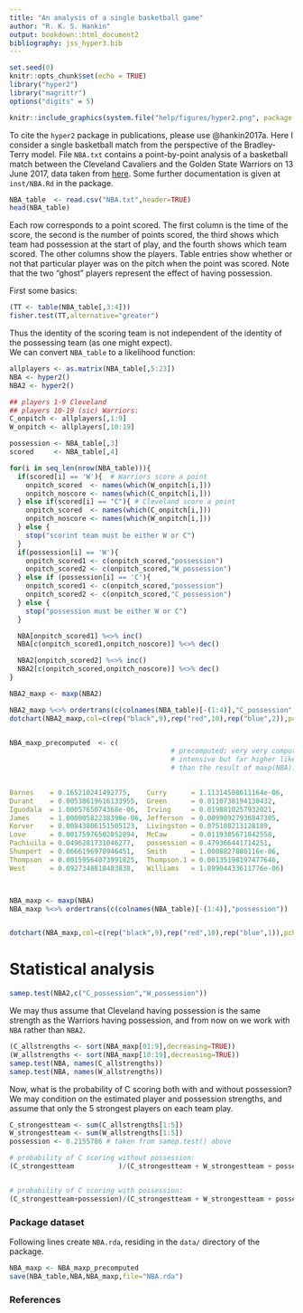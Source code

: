 ```yaml
---
title: "An analysis of a single basketball game"
author: "R. K. S. Hankin"
output: bookdown::html_document2
bibliography: jss_hyper3.bib
---
```



```r
set.seed(0)
knitr::opts_chunk$set(echo = TRUE)
library("hyper2")
library("magrittr")
options("digits" = 5)
```

```r
knitr::include_graphics(system.file("help/figures/hyper2.png", package = "hyper2"))
```

To cite the `hyper2` package in publications, please use @hankin2017a.
Here I consider a single basketball match from the perspective of the
Bradley-Terry model.  File `NBA.txt` contains a point-by-point
analysis of a basketball match between the Cleveland Cavaliers and the
Golden State Warriors on 13 June 2017, data taken from
[here](https://www.espn.com/nba/playbyplay?gameId=400954514).  Some
further documentation is given at `inst/NBA.Rd` in the package.

```r
NBA_table  <- read.csv("NBA.txt",header=TRUE)
head(NBA_table)
```

Each row corresponds to a point scored.  The first column is the time
of the score, the second is the number of points scored, the third
shows which team had possession at the start of play, and the fourth
shows which team scored.  The other columns show the players.  Table
entries show whether or not that particular player was on the pitch
when the point was scored.  Note that the two "ghost" players
represent the effect of having possession.

First some basics:

```r
(TT <- table(NBA_table[,3:4]))
fisher.test(TT,alternative="greater")
```

Thus the identity of the scoring team is not independent of the
identity of the possessing team (as one might expect).  
We can convert `NBA_table` to a likelihood function:

```r
allplayers <- as.matrix(NBA_table[,5:23])
NBA <- hyper2()
NBA2 <- hyper2()

## players 1-9 Cleveland
## players 10-19 (sic) Warriors:
C_onpitch <- allplayers[,1:9]
W_onpitch <- allplayers[,10:19]

possession <- NBA_table[,3]
scored     <- NBA_table[,4]

for(i in seq_len(nrow(NBA_table))){
  if(scored[i] == 'W'){  # Warriors score a point
    onpitch_scored  <- names(which(W_onpitch[i,]))
    onpitch_noscore <- names(which(C_onpitch[i,]))
  } else if(scored[i] == "C"){ # Cleveland score a point
    onpitch_scored  <- names(which(C_onpitch[i,]))
    onpitch_noscore <- names(which(W_onpitch[i,]))
  } else {
    stop("scorint team must be either W or C")
  }
  if(possession[i] == 'W'){
    onpitch_scored1 <- c(onpitch_scored,"possession")
    onpitch_scored2 <- c(onpitch_scored,"W_possession")
  } else if (possession[i] == 'C'){
    onpitch_scored1 <- c(onpitch_scored,"possession")
    onpitch_scored2 <- c(onpitch_scored,"C_possession")
  } else {
    stop("possession must be either W or C")
  }

  NBA[onpitch_scored1] %<>% inc()
  NBA[c(onpitch_scored1,onpitch_noscore)] %<>% dec()

  NBA2[onpitch_scored2] %<>% inc()
  NBA2[c(onpitch_scored,onpitch_noscore)] %<>% dec()
}

NBA2_maxp <- maxp(NBA2)

NBA2_maxp %<>% ordertrans(c(colnames(NBA_table)[-(1:4)],"C_possession","W_possession"))
dotchart(NBA2_maxp,col=c(rep("black",9),rep("red",10),rep("blue",2)),pch=16)


NBA_maxp_precomputed  <- c(
                                        # precomputed; very very computer
                                        # intensive but far higher likelihood
                                        # than the result of maxp(NBA):
    

Barnes    = 0.165210241492775,    Curry      = 1.11314508611164e-06,
Durant    = 0.00538619616133955,  Green      = 0.0110738194130432,
Iguodala  = 1.0005765074368e-06,  Irving     = 0.0198810257932021,
James     = 1.00000582238398e-06, Jefferson  = 0.00990927936847305,
Korver    = 0.00843806151505123,  Livingston = 0.075108213128189,
Love      = 0.00175976502052894,  McCaw      = 0.0119305671842558,
Pachiuila = 0.0496281731046277,   possession = 0.479366441714251,
Shumpert  = 0.0666196978946451,   Smith      = 1.0008827880116e-06,
Thompson  = 0.00159564073991825,  Thompson.1 = 0.00135198197477646,
West      = 0.0927348818403838,   Williams   = 1.89904433611776e-06)



NBA_maxp <- maxp(NBA)
NBA_maxp %<>% ordertrans(c(colnames(NBA_table)[-(1:4)],"possession"))


dotchart(NBA_maxp,col=c(rep("black",9),rep("red",10),rep("blue",1)),pch=16)
```

# Statistical analysis

```r
samep.test(NBA2,c("C_possession","W_possession"))
```

We may thus assume that Cleveland having possession is the same
strength as the Warriors having possession, and from now on we work
with `NBA` rather than `NBA2`.


```r
(C_allstrengths <- sort(NBA_maxp[01:9],decreasing=TRUE))
(W_allstrengths <- sort(NBA_maxp[10:19],decreasing=TRUE))
samep.test(NBA, names(C_allstrengths))
samep.test(NBA, names(W_allstrengths))
```

Now, what is the probability of C scoring both with and without
possession?  We may condition on the estimated player and possession
strengths, and assume that only the 5 strongest players on each team
play.

```r
C_strongestteam <- sum(C_allstrengths[1:5])
W_strongestteam <- sum(W_allstrengths[1:5])
possession <- 0.2155786 # taken from samep.test() above

# probability of C scoring without possession:
(C_strongestteam           )/(C_strongestteam + W_strongestteam + possession)


# probability of C scoring with possession:
(C_strongestteam+possession)/(C_strongestteam + W_strongestteam + possession)
```


### Package dataset {-}

Following lines create `NBA.rda`, residing in the `data/` directory of the package.

```r
NBA_maxp <- NBA_maxp_precomputed
save(NBA_table,NBA,NBA_maxp,file="NBA.rda")
```

### References {-}